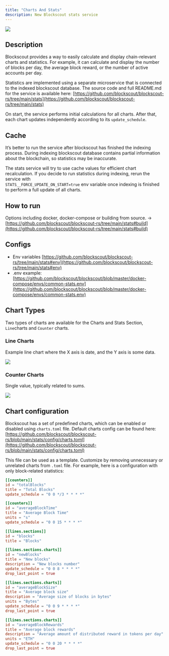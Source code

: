 ```yaml
---
title: "Charts And Stats"
description: New Blockscout stats service
---
```


<Frame caption="Stats page example">
  <img src="/images/284052aa-image.jpeg" />
</Frame>

## Description

Blockscout provides a way to easily calculate and display chain-relevant charts and statistics. For example, it can calculate and display the number of blocks per day, the average block reward, or the number of active accounts per day.

Statistics are implemented using a separate microservice that is connected to the indexed blockscout database. The source code and full README.md for the service is available here: [https://github.com/blockscout/blockscout-rs/tree/main/stats](https://github.com/blockscout/blockscout-rs/tree/main/stats)

On start, the service performs initial calculations for all charts. After that, each chart updates independently according to its `update_schedule`.

## Cache

<Info>
It’s better to run the service after blockscout has finished the indexing process. During indexing blockscout database contains partial information about the blockchain, so statistics may be inaccurate.

</Info>

The stats service will try to use cache values for efficient chart recalculation. If you decide to run statistics during indexing, rerun the service with<br/>`STATS__FORCE_UPDATE_ON_START=true` env variable once indexing is finished to perform a full update of all charts.

## How to run

Options including docker, docker-compose or building from source. -> [https://github.com/blockscout/blockscout-rs/tree/main/stats#build](https://github.com/blockscout/blockscout-rs/tree/main/stats#build)

## Configs

* Env variables [https://github.com/blockscout/blockscout-rs/tree/main/stats#env](https://github.com/blockscout/blockscout-rs/tree/main/stats#env)
* .env example: [https://github.com/blockscout/blockscout/blob/master/docker-compose/envs/common-stats.env](https://github.com/blockscout/blockscout/blob/master/docker-compose/envs/common-stats.env)

## Chart Types

Two types of charts are available for the Charts and Stats Section, `Line`charts and `Counter` charts.

### Line Charts

Example line chart where the X axis is date, and the Y axis is some data.

<Frame caption="Transactions per day">
  <img src="/images/936b6a98-image.jpeg" />
</Frame>

### Counter Charts

Single value, typically related to sums.

<Frame caption="Total number of accounts">
  <img src="/images/12bd63a1-image.jpeg" />
</Frame>

## Chart configuration

Blockscout has a set of predefined charts, which can be enabled or disabled using `charts.toml` file. Default charts config can be found here: [https://github.com/blockscout/blockscout-rs/blob/main/stats/config/charts.toml](https://github.com/blockscout/blockscout-rs/blob/main/stats/config/charts.toml)

This file can be used as a template. Customize by removing unnecessary or unrelated charts from `.toml` file. For example, here is a configuration with only block-related statistics:

```toml
[[counters]]
id = "totalBlocks"
title = "Total Blocks"
update_schedule = "0 0 */3 * * * *"

[[counters]]
id = "averageBlockTime"
title = "Average Block Time"
units = "s"
update_schedule = "0 0 15 * * * *"

[[lines.sections]]
id = "blocks"
title = "Blocks"

[[lines.sections.charts]]
id = "newBlocks"
title = "New blocks"
description = "New blocks number"
update_schedule = "0 0 8 * * * *"
drop_last_point = true

[[lines.sections.charts]]
id = "averageBlockSize"
title = "Average block size"
description = "Average size of blocks in bytes"
units = "Bytes"
update_schedule = "0 0 9 * * * *"
drop_last_point = true

[[lines.sections.charts]]
id = "averageBlockRewards"
title = "Average block rewards"
description = "Average amount of distributed reward in tokens per day"
units = "ETH"
update_schedule = "0 0 20 * * * *"
drop_last_point = true
```


